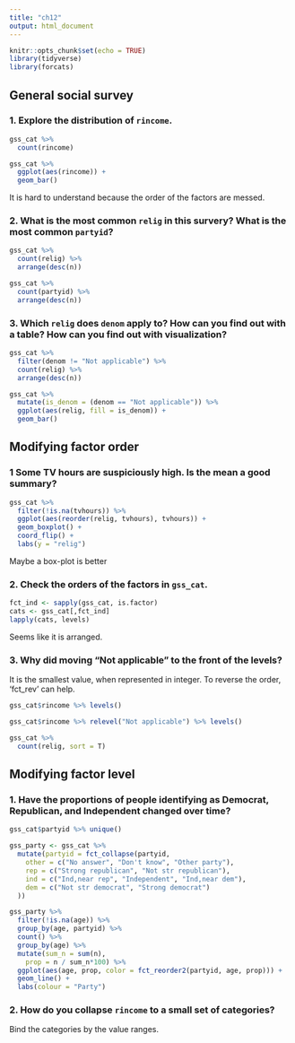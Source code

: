 ```yaml
---
title: "ch12"
output: html_document
---
```


```r
knitr::opts_chunk$set(echo = TRUE)
library(tidyverse)
library(forcats)
```

## General social survey

### 1. Explore the distribution of `rincome`.

```r
gss_cat %>% 
  count(rincome)

gss_cat %>% 
  ggplot(aes(rincome)) +
  geom_bar()
```

It is hard to understand because the order of the factors are messed.


### 2.  What is the most common `relig` in this survery? What is the most common `partyid`?

```r
gss_cat %>%
  count(relig) %>%
  arrange(desc(n))

gss_cat %>%
  count(partyid) %>%
  arrange(desc(n))

```

### 3. Which `relig` does `denom` apply to? How can you find out with a table? How can you find out with visualization?

```r
gss_cat %>%
  filter(denom != "Not applicable") %>%
  count(relig) %>%
  arrange(desc(n))

gss_cat %>%
  mutate(is_denom = (denom == "Not applicable")) %>%
  ggplot(aes(relig, fill = is_denom)) +
  geom_bar()

```

## Modifying factor order

### 1 Some TV hours are suspiciously high. Is the mean a good summary?
```r
gss_cat %>%
  filter(!is.na(tvhours)) %>%
  ggplot(aes(reorder(relig, tvhours), tvhours)) +
  geom_boxplot() +
  coord_flip() +
  labs(y = "relig")

```

Maybe a box-plot is better

### 2. Check the orders of the factors in `gss_cat`.

```r
fct_ind <- sapply(gss_cat, is.factor)
cats <- gss_cat[,fct_ind]
lapply(cats, levels)

```
Seems like it is arranged.

### 3. Why did moving "Not applicable" to the front of the levels?

It is the smallest value, when represented in integer. To reverse the order, 'fct_rev' can help.

```r
gss_cat$rincome %>% levels()

gss_cat$rincome %>% relevel("Not applicable") %>% levels()

gss_cat %>%
  count(relig, sort = T)

```

## Modifying factor level

### 1. Have the proportions of people identifying as Democrat, Republican, and Independent changed over time?

```r
gss_cat$partyid %>% unique()

gss_party <- gss_cat %>%
  mutate(partyid = fct_collapse(partyid,
    other = c("No answer", "Don't know", "Other party"),
    rep = c("Strong republican", "Not str republican"),
    ind = c("Ind,near rep", "Independent", "Ind,near dem"),
    dem = c("Not str democrat", "Strong democrat")
  )) 

gss_party %>%
  filter(!is.na(age)) %>%
  group_by(age, partyid) %>%
  count() %>%
  group_by(age) %>%
  mutate(sum_n = sum(n),
    prop = n / sum_n*100) %>%
  ggplot(aes(age, prop, color = fct_reorder2(partyid, age, prop))) +
  geom_line() +
  labs(colour = "Party")

```

### 2. How do you collapse `rincome` to a small set of categories?

Bind the categories by the value ranges.













